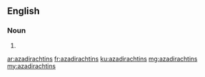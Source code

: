 ==English==

===Noun===
{{head|en|noun plural form}}

# {{plural of|azadirachtin|lang=en}}

[[ar:azadirachtins]]
[[fr:azadirachtins]]
[[ku:azadirachtins]]
[[mg:azadirachtins]]
[[my:azadirachtins]]